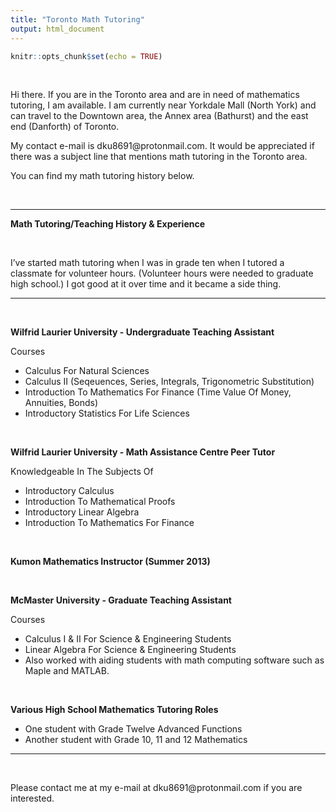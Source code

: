 ```yaml
---
title: "Toronto Math Tutoring"
output: html_document
---
```


```r
knitr::opts_chunk$set(echo = TRUE)
```

&nbsp;

Hi there. If you are in the Toronto area and are in need of mathematics tutoring, I am available. I am currently near Yorkdale Mall (North York) and can travel to the Downtown area, the Annex area (Bathurst) and the east end (Danforth) of Toronto. 

My contact e-mail is dku8691@protonmail.com. It would be appreciated if there was a subject line that mentions math tutoring in the Toronto area. 

You can find my math tutoring history below.

&nbsp;

---

**Math Tutoring/Teaching History & Experience**

&nbsp;

I've started math tutoring when I was in grade ten when I tutored a classmate for volunteer hours. (Volunteer hours were needed to graduate high school.) I got good at it over time and it became a side thing.

---

&nbsp;

**Wilfrid Laurier University - Undergraduate Teaching Assistant**

Courses

* Calculus For Natural Sciences
* Calculus II (Seqeuences, Series, Integrals, Trigonometric Substitution)
* Introduction To Mathematics For Finance (Time Value Of Money, Annuities, Bonds)
* Introductory Statistics For Life Sciences

&nbsp;

**Wilfrid Laurier University - Math Assistance Centre Peer Tutor**

Knowledgeable In The Subjects Of

* Introductory Calculus
* Introduction To Mathematical Proofs
* Introductory Linear Algebra
* Introduction To Mathematics For Finance

&nbsp;

**Kumon Mathematics Instructor (Summer 2013)**

&nbsp;

**McMaster University - Graduate Teaching Assistant**

Courses

* Calculus I & II For Science & Engineering Students
* Linear Algebra For Science & Engineering Students
* Also worked with aiding students with math computing software such as Maple and MATLAB.

&nbsp;

**Various High School Mathematics Tutoring Roles**

- One student with Grade Twelve Advanced Functions
- Another student with Grade 10, 11 and 12 Mathematics






---

&nbsp;

Please contact me at my e-mail at dku8691@protonmail.com if you are interested.
